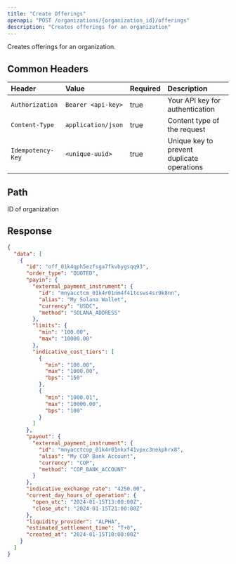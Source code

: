 ```yaml
---
title: "Create Offerings"
openapi: "POST /organizations/{organization_id}/offerings"
description: "Creates offerings for an organization"
---
```


Creates offerings for an organization.

## Common Headers

| Header            | Value              | Required | Description                                |
| :---------------- | :----------------- | :------- | :----------------------------------------- |
| `Authorization`   | `Bearer <api-key>` | true     | Your API key for authentication            |
| `Content-Type`    | `application/json` | true     | Content type of the request                |
| `Idempotency-Key` | `<unique-uuid>`    | true     | Unique key to prevent duplicate operations |

## Path

<ParamField path="organization_id" type="string" required>
  ID of organization
</ParamField>

## Response

<ResponseExample>

```json Response
{
  "data": [
    {
      "id": "off_01k4qph5ezfsga7fkvbygsqq93",
      "order_type": "QUOTED",
      "payin": {
        "external_payment_instrument": {
          "id": "mnyacctcm_01k4r01nm4f41tcsws4sr9k8nn",
          "alias": "My Solana Wallet",
          "currency": "USDC",
          "method": "SOLANA_ADDRESS"
        },
        "limits": {
          "min": "100.00",
          "max": "10000.00"
        },
        "indicative_cost_tiers": [
          {
            "min": "100.00",
            "max": "1000.00",
            "bps": "150"
          },
          {
            "min": "1000.01",
            "max": "10000.00",
            "bps": "100"
          }
        ]
      },
      "payout": {
        "external_payment_instrument": {
          "id": "mnyacctcop_01k4r01nkxf41vpxc3nekphrx8",
          "alias": "My COP Bank Account",
          "currency": "COP",
          "method": "COP_BANK_ACCOUNT"
        }
      },
      "indicative_exchange_rate": "4250.00",
      "current_day_hours_of_operation": {
        "open_utc": "2024-01-15T13:00:00Z",
        "close_utc": "2024-01-15T21:00:00Z"
      },
      "liquidity_provider": "ALPHA",
      "estimated_settlement_time": "T+0",
      "created_at": "2024-01-15T10:00:00Z"
    }
  ]
}
```

</ResponseExample>
